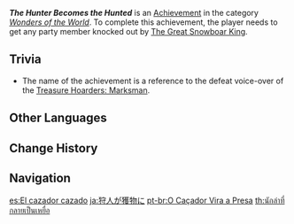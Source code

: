 {{Achievement Infobox
|id           = 81042
|order id     = 1043
|category     = Wonders of the World
|description  = Be defeated by [[The Great Snowboar King]].
|requirements = Get any party member knocked out by [[The Great Snowboar King]].
|primogems    = 5
|tracking     = 
|hidden       = 1
|topic        = The Great Snowboar King; Fallen Characters
|type         = Exploration
}}
'''''The Hunter Becomes the Hunted''''' is an [[Achievement]] in the category ''[[Wonders of the World]]''. To complete this achievement, the player needs to get any party member knocked out by [[The Great Snowboar King]].

==Trivia==
* The name of the achievement is a reference to the defeat voice-over of the [[Treasure Hoarders: Marksman]].
<!--
==Video Guides==
{{EVT
|video1   = 
|caption1 = 
}}
-->
==Other Languages==
{{Other Languages
|en      = The Hunter Becomes the Hunted
|zhs     = 猎人变成了猎物
|zhs_rm  = Lièrén Biànchéng le Lièwù
|zht     = 獵人變成了獵物
|zht_rm  = Lièrén Biànchéng le Lièwù
|zh_tl   = The Hunter Has Become Prey
|ja      = 狩人が獲物に
|ja_rm   = Karyuudo ga Emono ni
|ja_tl   = The Hunter Becomes Prey
|ko      = 사냥감이 된 사냥꾼
|ko_rm   = Sanyangami Doen Sanyangkkun
|ko_tl   = The Hunter That Became Prey
|es      = El cazador cazado
|es_tl   = The Hunted Hunter
|fr      = {{MC|m=Le chasseur|f=La chasseuse|fr}} devient la proie
|fr_tl   = {{MC|The Hunter|mf=1}} Becomes the Prey
|ru      = Охотник стал добычей
|ru_tl   = The Hunter Becomes the Prey
|th      = นักล่าที่กลายเป็นเหยื่อ
|th_rm   = 
|th_tl   = 
|vi      = Kẻ đi săn trở thành vật bị săn
|vi_tl   = 
|de      = Der Jäger wird zum Gejagten
|de_tl   = The Hunter Becomes the Hunted
|id      = Pemburu yang Diburu
|id_tl   = The Hunted Hunter
|pt      = O Caçador Vira a Presa
|pt_tl   = 
|tr      = Ava Giden Avlanır
|tr_tl   = The One who Goes Hunting Gets Hunted
|it      = {{MC|m=Il cacciatore|f=La cacciatrice|it}} diventa la preda
|it_tl   = 
}}

==Change History==
{{Change History|1.2}}
<!--
==References==
{{Reflist}}
-->
==Navigation==
{{Achievement Navbox|Wonders of the World|Exploration}}

[[es:El cazador cazado]]
[[ja:狩人が獲物に]]
[[pt-br:O Caçador Vira a Presa]]
[[th:นักล่าที่กลายเป็นเหยื่อ]]